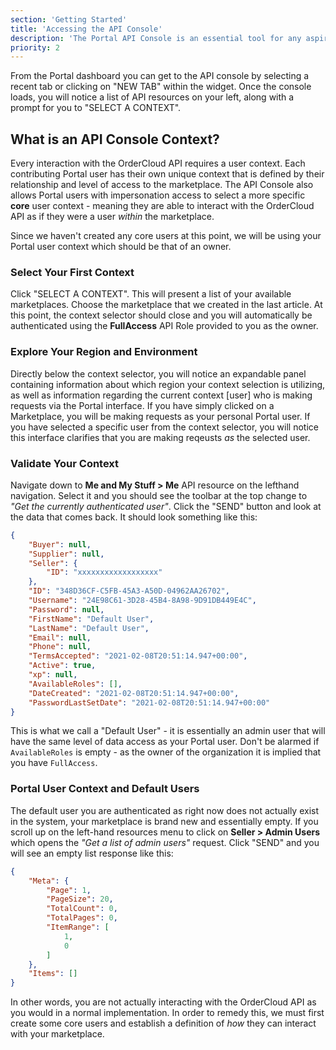 ```yaml
---
section: 'Getting Started'
title: 'Accessing the API Console'
description: 'The Portal API Console is an essential tool for any aspiring OrderCloud developer, learn how to master it early on for maximum success.'
priority: 2
---
```


From the Portal dashboard you can get to the API console by selecting a recent tab or clicking on "NEW TAB" within the widget. Once the console loads, you will notice a list of API resources on your left, along with a prompt for you to "SELECT A CONTEXT".

## What is an API Console Context?
Every interaction with the OrderCloud API requires a user context. Each contributing Portal user has their own unique context that is defined by their relationship and level of access to the marketplace. The API Console also allows Portal users with impersonation access to select a more specific **core** user context - meaning they are able to interact with the OrderCloud API as if they were a user _within_ the marketplace.

Since we haven't created any core users at this point, we will be using your Portal user context which should be that of an owner.

### Select Your First Context
Click "SELECT A CONTEXT". This will present a list of your available marketplaces. Choose the marketplace that we created in the last article. At this point, the context selector should close and you will automatically be authenticated using the **FullAccess** API Role provided to you as the owner.

### Explore Your Region and Environment
Directly below the context selector, you will notice an expandable panel containing information about which region your context selection is utilizing, as well as information regarding the current context [user] who is making requests via the Portal interface.  If you have simply clicked on a Marketplace, you will be making requests as your personal Portal user.  If you have selected a specific user from the context selector, you will notice this interface clarifies that you are making reqeusts *as* the selected user.

### Validate Your Context
Navigate down to **Me and My Stuff > Me** API resource on the lefthand navigation. Select it and you should see the toolbar at the top change to _"Get the currently authenticated user"_. Click the "SEND" button and look at the data that comes back. It should look something like this:

```json
{
	"Buyer": null,
	"Supplier": null,
	"Seller": {
		"ID": "xxxxxxxxxxxxxxxxxx"
	},
	"ID": "348D36CF-C5FB-45A3-A50D-04962AA26702",
	"Username": "24E98C61-3D28-45B4-8A98-9D91DB449E4C",
	"Password": null,
	"FirstName": "Default User",
	"LastName": "Default User",
	"Email": null,
	"Phone": null,
	"TermsAccepted": "2021-02-08T20:51:14.947+00:00",
	"Active": true,
	"xp": null,
	"AvailableRoles": [],
	"DateCreated": "2021-02-08T20:51:14.947+00:00",
	"PasswordLastSetDate": "2021-02-08T20:51:14.947+00:00"
}
```


This is what we call a "Default User" - it is essentially an admin user that will have the same level of data access as your Portal user. Don't be alarmed if `AvailableRoles` is empty - as the owner of the organization it is implied that you have `FullAccess`.

### Portal User Context and Default Users
The default user you are authenticated as right now does not actually exist in the system, your marketplace is brand new and essentially empty. If you scroll up on the left-hand resources menu to click on **Seller > Admin Users** which opens the _"Get a list of admin users"_ request. Click "SEND" and you will see an empty list response like this:

```json
{
	"Meta": {
		"Page": 1,
		"PageSize": 20,
		"TotalCount": 0,
		"TotalPages": 0,
		"ItemRange": [
			1,
			0
		]
	},
	"Items": []
}
```

In other words, you are not actually interacting with the OrderCloud API as you would in a normal implementation. In order to remedy this, we must first create some core users and establish a definition of _how_ they can interact with your marketplace.
